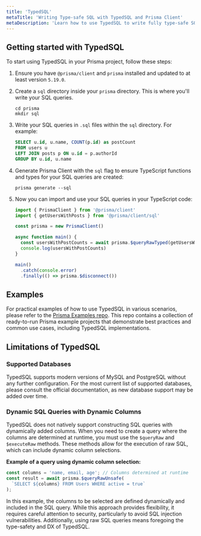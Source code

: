 ```yaml
---
title: 'TypedSQL'
metaTitle: 'Writing Type-safe SQL with TypedSQL and Prisma Client'
metaDescription: 'Learn how to use TypedSQL to write fully type-safe SQL queries that are compatible with any SQL console and Prisma Client.'
---
```


## Getting started with TypedSQL

To start using TypedSQL in your Prisma project, follow these steps:

1. Ensure you have `@prisma/client` and `prisma` installed and updated to at least version `5.19.0`.

2. Create a `sql` directory inside your `prisma` directory. This is where you'll write your SQL queries.

   ```terminal
   cd prisma
   mkdir sql
   ```

3. Write your SQL queries in `.sql` files within the `sql` directory. For example:

   ```sql title="prisma/sql/getUsersWithPosts.sql"
   SELECT u.id, u.name, COUNT(p.id) as postCount
   FROM users u
   LEFT JOIN posts p ON u.id = p.authorId
   GROUP BY u.id, u.name
   ```

4. Generate Prisma Client with the `sql` flag to ensure TypeScript functions and types for your SQL queries are created:

   ```terminal
   prisma generate --sql
   ```

5. Now you can import and use your SQL queries in your TypeScript code:

   ```typescript title="/src/index.ts"
   import { PrismaClient } from '@prisma/client'
   import { getUsersWithPosts } from '@prisma/client/sql'

   const prisma = new PrismaClient()

   async function main() {
     const usersWithPostCounts = await prisma.$queryRawTyped(getUsersWithPosts)
     console.log(usersWithPostCounts)
   }

   main()
     .catch(console.error)
     .finally(() => prisma.$disconnect())
   ```

## Examples

For practical examples of how to use TypedSQL in various scenarios, please refer to the [Prisma Examples repo](https://github.com/prisma/prisma-examples). This repo contains a collection of ready-to-run Prisma example projects that demonstrate best practices and common use cases, including TypedSQL implementations.

## Limitations of TypedSQL

### Supported Databases

TypedSQL supports modern versions of MySQL and PostgreSQL without any further configuration. For the most current list of supported databases, please consult the official documentation, as new database support may be added over time.

### Dynamic SQL Queries with Dynamic Columns

TypedSQL does not natively support constructing SQL queries with dynamically added columns. When you need to create a query where the columns are determined at runtime, you must use the `$queryRaw` and `$executeRaw` methods. These methods allow for the execution of raw SQL, which can include dynamic column selections.

**Example of a query using dynamic column selection:**

```typescript
const columns = 'name, email, age'; // Columns determined at runtime
const result = await prisma.$queryRawUnsafe(
  `SELECT ${columns} FROM Users WHERE active = true`
);
```

In this example, the columns to be selected are defined dynamically and included in the SQL query. While this approach provides flexibility, it requires careful attention to security, particularly to avoid SQL injection vulnerabilities. Additionally, using raw SQL queries means foregoing the type-safety and DX of TypedSQL.